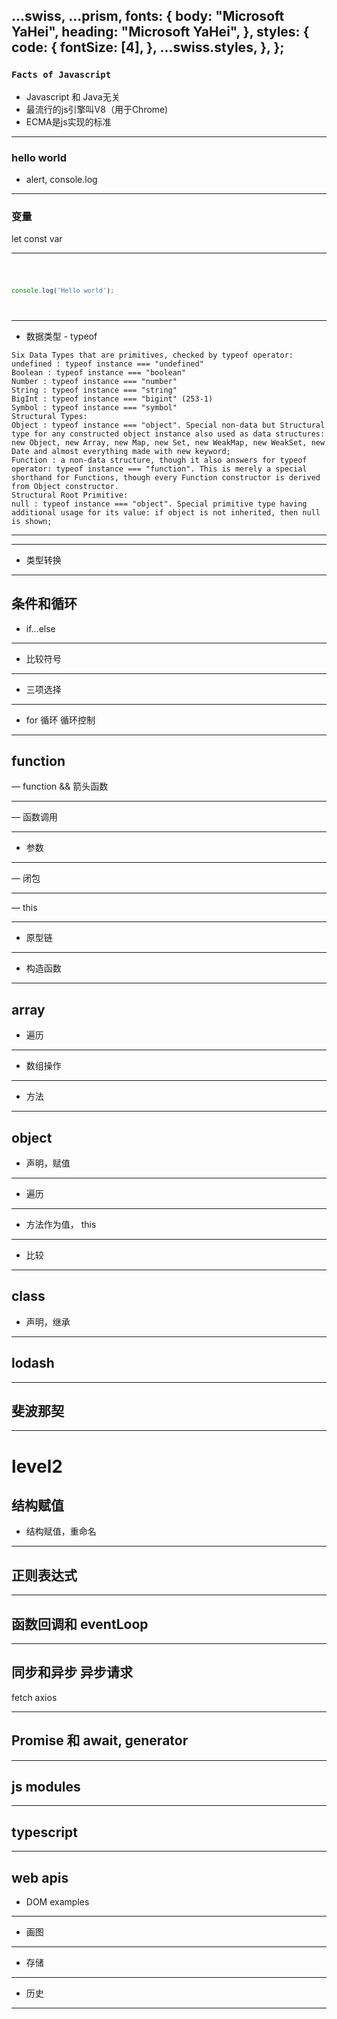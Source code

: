   ...swiss,
  ...prism,
  fonts: {
    body: "Microsoft YaHei",
    heading: "Microsoft YaHei",
  },
  styles: {
    code: {
      fontSize: [4],
    },
    ...swiss.styles,
  },
};
---
### `Facts of Javascript`

<Steps>

- Javascript 和 Java无关
- 最流行的js引擎叫V8（用于Chrome)
- ECMA是js实现的标准

</Steps>

---
### hello world

- alert, console.log

---
### 变量

let const var

---

<Code>

```js A playground slide!
console.log('Hello world');
```

</Code>

---

- 数据类型 - typeof

```
Six Data Types that are primitives, checked by typeof operator:
undefined : typeof instance === "undefined"
Boolean : typeof instance === "boolean"
Number : typeof instance === "number"
String : typeof instance === "string"
BigInt : typeof instance === "bigint" (253-1)
Symbol : typeof instance === "symbol"
Structural Types:
Object : typeof instance === "object". Special non-data but Structural type for any constructed object instance also used as data structures: new Object, new Array, new Map, new Set, new WeakMap, new WeakSet, new Date and almost everything made with new keyword;
Function : a non-data structure, though it also answers for typeof operator: typeof instance === "function". This is merely a special shorthand for Functions, though every Function constructor is derived from Object constructor.
Structural Root Primitive:
null : typeof instance === "object". Special primitive type having additional usage for its value: if object is not inherited, then null is shown;
```

---
---

- 类型转换

---

## 条件和循环

- if...else

---

- 比较符号

---

- 三项选择

---

- for 循环 循环控制

---

## function

— function && 箭头函数

---

— 函数调用

---

- 参数

---

— 闭包

---

— this

---

- 原型链

---

- 构造函数

---

## array

- 遍历

---

- 数组操作

---

- 方法

---

## object

- 声明，赋值

---

- 遍历

---

- 方法作为值， this

---

- 比较

---

## class

- 声明，继承

---

## lodash

---

## 斐波那契

---

# level2

## 结构赋值

- 结构赋值，重命名

---

## 正则表达式

---

## 函数回调和 eventLoop


---

## 同步和异步 异步请求
fetch
axios

---

## Promise 和 await, generator

---

## js modules

---

## typescript

---

## web apis

- DOM examples

---

- 画图

---

- 存储

---

- 历史

---
